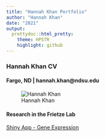 ```yaml
---
title: "Hannah Khan Portfolio"
author: "Hannah Khan"
date: "2021"
output: 
  prettydoc::html_pretty:
    theme: HPSTR
    highlight: github
---
```

### Hannah Khan CV
#### Fargo, ND | hannah.khan@ndsu.edu
![Hannah Khan](hannah.jpg)

#### Research in the Frietze Lab
[Shiny App - Gene Expression](https://hannah-khan.shinyapps.io/shinyapp/)